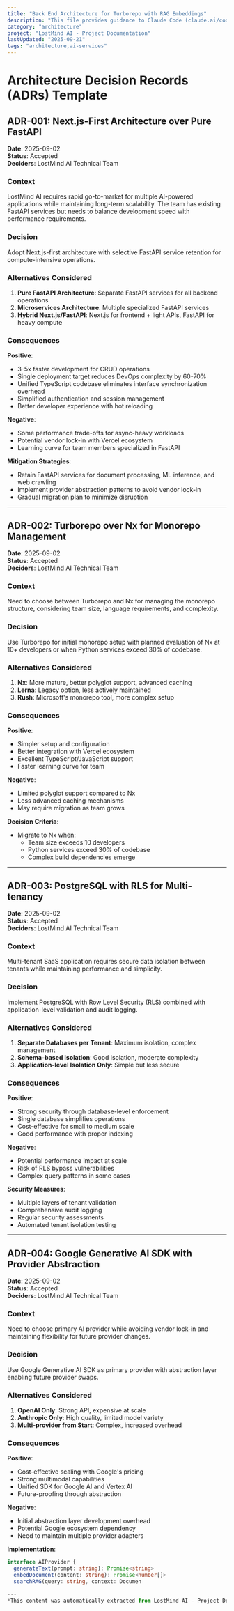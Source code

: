 ```yaml
---
title: "Back End Architecture for Turborepo with RAG Embeddings"
description: "This file provides guidance to Claude Code (claude.ai/code) when working with code in this repository."
category: "architecture"
project: "LostMind AI - Project Documentation"
lastUpdated: "2025-09-21"
tags: "architecture,ai-services"
---
```


# Architecture Decision Records (ADRs) Template

## ADR-001: Next.js-First Architecture over Pure FastAPI

**Date**: 2025-09-02  
**Status**: Accepted  
**Deciders**: LostMind AI Technical Team  

### Context
LostMind AI requires rapid go-to-market for multiple AI-powered applications while maintaining long-term scalability. The team has existing FastAPI services but needs to balance development speed with performance requirements.

### Decision
Adopt Next.js-first architecture with selective FastAPI service retention for compute-intensive operations.

### Alternatives Considered
1. **Pure FastAPI Architecture**: Separate FastAPI services for all backend operations
2. **Microservices Architecture**: Multiple specialized FastAPI services
3. **Hybrid Next.js/FastAPI**: Next.js for frontend + light APIs, FastAPI for heavy compute

### Consequences

**Positive**:
- 3-5x faster development for CRUD operations
- Single deployment target reduces DevOps complexity by 60-70%
- Unified TypeScript codebase eliminates interface synchronization overhead
- Simplified authentication and session management
- Better developer experience with hot reloading

**Negative**:
- Some performance trade-offs for async-heavy workloads
- Potential vendor lock-in with Vercel ecosystem
- Learning curve for team members specialized in FastAPI

**Mitigation Strategies**:
- Retain FastAPI services for document processing, ML inference, and web crawling
- Implement provider abstraction patterns to avoid vendor lock-in
- Gradual migration plan to minimize disruption

---

## ADR-002: Turborepo over Nx for Monorepo Management

**Date**: 2025-09-02  
**Status**: Accepted  
**Deciders**: LostMind AI Technical Team  

### Context
Need to choose between Turborepo and Nx for managing the monorepo structure, considering team size, language requirements, and complexity.

### Decision
Use Turborepo for initial monorepo setup with planned evaluation of Nx at 10+ developers or when Python services exceed 30% of codebase.

### Alternatives Considered
1. **Nx**: More mature, better polyglot support, advanced caching
2. **Lerna**: Legacy option, less actively maintained
3. **Rush**: Microsoft's monorepo tool, more complex setup

### Consequences

**Positive**:
- Simpler setup and configuration
- Better integration with Vercel ecosystem
- Excellent TypeScript/JavaScript support
- Faster learning curve for team

**Negative**:
- Limited polyglot support compared to Nx
- Less advanced caching mechanisms
- May require migration as team grows

**Decision Criteria**:
- Migrate to Nx when:
  - Team size exceeds 10 developers
  - Python services exceed 30% of codebase
  - Complex build dependencies emerge

---

## ADR-003: PostgreSQL with RLS for Multi-tenancy

**Date**: 2025-09-02  
**Status**: Accepted  
**Deciders**: LostMind AI Technical Team  

### Context
Multi-tenant SaaS application requires secure data isolation between tenants while maintaining performance and simplicity.

### Decision
Implement PostgreSQL with Row Level Security (RLS) combined with application-level validation and audit logging.

### Alternatives Considered
1. **Separate Databases per Tenant**: Maximum isolation, complex management
2. **Schema-based Isolation**: Good isolation, moderate complexity
3. **Application-level Isolation Only**: Simple but less secure

### Consequences

**Positive**:
- Strong security through database-level enforcement
- Single database simplifies operations
- Cost-effective for small to medium scale
- Good performance with proper indexing

**Negative**:
- Potential performance impact at scale
- Risk of RLS bypass vulnerabilities
- Complex query patterns in some cases

**Security Measures**:
- Multiple layers of tenant validation
- Comprehensive audit logging
- Regular security assessments
- Automated tenant isolation testing

---

## ADR-004: Google Generative AI SDK with Provider Abstraction

**Date**: 2025-09-02  
**Status**: Accepted  
**Deciders**: LostMind AI Technical Team  

### Context
Need to choose primary AI provider while avoiding vendor lock-in and maintaining flexibility for future provider changes.

### Decision
Use Google Generative AI SDK as primary provider with abstraction layer enabling future provider swaps.

### Alternatives Considered
1. **OpenAI Only**: Strong API, expensive at scale
2. **Anthropic Only**: High quality, limited model variety
3. **Multi-provider from Start**: Complex, increased overhead

### Consequences

**Positive**:
- Cost-effective scaling with Google's pricing
- Strong multimodal capabilities
- Unified SDK for Google AI and Vertex AI
- Future-proofing through abstraction

**Negative**:
- Initial abstraction layer development overhead
- Potential Google ecosystem dependency
- Need to maintain multiple provider adapters

**Implementation**:
```typescript
interface AIProvider {
  generateText(prompt: string): Promise<string>
  embedDocument(content: string): Promise<number[]>
  searchRAG(query: string, context: Documen

---
*This content was automatically extracted from LostMind AI - Project Documentation. For the most up-to-date information, refer to the source project.*
